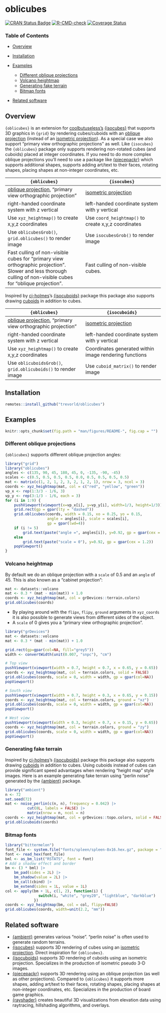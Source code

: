 <!-- # oblicubes <img src="man/figures/logo.png" align="right" width="200px" alt="oblicubes hex sticker"> -->
# oblicubes

[![CRAN Status Badge](https://www.r-pkg.org/badges/version/oblicubes)](https://cran.r-project.org/package=oblicubes)
[![R-CMD-check](https://github.com/trevorld/oblicubes/workflows/R-CMD-check/badge.svg)](https://github.com/trevorld/oblicubes/actions)
[![Coverage Status](https://codecov.io/gh/trevorld/oblicubes/branch/main/graph/badge.svg?token=WV34OH5BI9)](https://codecov.io/gh/trevorld/oblicubes)

### Table of Contents

* [Overview](#overview)
* [Installation](#installation)
* [Examples](#examples)

  + [Different oblique projections](#oblique)
  + [Volcano heightmap](#volcano)
  + [Generating fake terrain](#terrain)
  + [Bitmap fonts](#bitmap)

* [Related software](#related)

## <a name="overview">Overview</a>

`{oblicubes}` is an extension for [coolbutuseless's](https://github.com/coolbutuseless) [{isocubes}](https://github.com/coolbutuseless/isocubes) that supports 3D graphics in `{grid}` by rendering cubes/cuboids with an [oblique projection](https://en.wikipedia.org/wiki/Oblique_projection) (instead of an [isometric projection](https://en.wikipedia.org/wiki/Isometric_projection)).  As a special case we also support "primary view orthographic projections" as well.  Like `{isocubes}` the `{oblicubes}` package only supports rendering non-rotated cubes (and cuboids) placed at integer coordinates.  If you need to do more complex oblique projections you'll need to use a package like [{piecepackr}](https://github.com/piecepackr/piecepackr) which supports additional shapes, supports adding art/text to their faces, rotating shapes, placing shapes at non-integer coordinates, etc.

| `{oblicubes}` | `{isocubes}` |
|---|---|
| [oblique projection](https://en.wikipedia.org/wiki/Oblique_projection), "primary view orthographic projection" | [isometric projection](https://en.wikipedia.org/wiki/Isometric_projection) | 
| right-handed coordinate system with z vertical  | left-handed coordinate system with y vertical |
| Use `xyz_heightmap()` to create x,y,z coordinates | Use `coord_heightmap()` to create x,y,z coordinates |
| Use `oblicubesGrob()`, `grid.oblicubes()` to render image | Use `isocubesGrob()` to render image |
| Fast culling of non-visible cubes for "primary view orthographic projection".  Slower and less thorough culling of non-visible cubes for "oblique projection". | Fast culling of non-visible cubes. |

Inspired by [cj-holmes](https://github.com/cj-holmes)'s [{isocuboids}](https://github.com/cj-holmes/isocuboids) package this package also supports drawing [cuboids](https://en.wikipedia.org/wiki/Cuboid) in addition to cubes.

| `{oblicubes}` | `{isocuboids}` |
|---|---|
| [oblique projection](https://en.wikipedia.org/wiki/Oblique_projection), "primary view orthographic projection" | [isometric projection](https://en.wikipedia.org/wiki/Isometric_projection) | 
| right-handed coordinate system with z vertical  | left-handed coordinate system with y vertical |
| Use `xyz_heightmap()` to create x,y,z coordinates | Coordinates generated within image rendering functions |
| Use `oblicuboidsGrob()`, `grid.oblicuboids()` to render image | Use `cuboid_matrix()` to render image |

## <a name="installation">Installation</a>

```r
remotes::install_github("trevorld/oblicubes")
```

## <a name="examples">Examples</a>

```r
knitr::opts_chunk$set(fig.path = "man/figures/README-", fig.cap = "")
```

### <a name="oblique">Different oblique projections</a>

`{oblicubes}` supports different oblique projection angles:

```r
library("grid")
library("oblicubes")
angles <- c(135, 90, 45, 180, 45, 0, -135, -90, -45)
scales <- c(0.5, 0.5, 0.5, 0.5, 0.0, 0.5, 0.5, 0.5, 0.5)
mat <- matrix(c(1, 2, 1, 2, 3, 2, 1, 2, 1), nrow = 3, ncol = 3)
coords <- xyz_heightmap(mat, col = c("red", "yellow", "green"))
vp_x <- rep(1:3/3 - 1/6, 3)
vp_y <- rep(3:1/3 - 1/6, each = 3)
for (i in 1:9) {
    pushViewport(viewport(x=vp_x[i], y=vp_y[i], width=1/3, height=1/3))
    grid.rect(gp = gpar(lty = "dashed"))
    grid.oblicubes(coords, width = 0.15, xo = 0.25, yo = 0.15,
                   angle = angles[i], scale = scales[i],
                   gp = gpar(lwd=4))
    if (i != 5)
        grid.text(paste("angle =", angles[i]), y=0.92, gp = gpar(cex = 1.2))
    else
        grid.text(paste("scale = 0"), y=0.92, gp = gpar(cex = 1.2))
    popViewport()
}
```

### <a name="volcano">Volcano heightmap</a>

By default we do an oblique projection with a `scale` of 0.5 and an `angle` of 45.  This is also known as a "cabinet projection":

```r
mat <- datasets::volcano
mat <- 0.3 * (mat - min(mat)) + 1.0
coords <- xyz_heightmap(mat, col = grDevices::terrain.colors)
grid.oblicubes(coords)
```

* By playing around with the `flipx`, `flipy`, `ground` arguments in `xyz_coords` it is also possible to generate views from different sides of the object.  
* A `scale` of 0 gives you a "primary view orthographic projection".

```r
library("grDevices")
mat <- datasets::volcano
mat <- 0.3 * (mat - min(mat)) + 1.0

grid.rect(gp=gpar(col=NA, fill="grey5"))
width <- convertWidth(unit(0.007, "snpc"), "cm")

# Top view
pushViewport(viewport(width = 0.7, height = 0.7, x = 0.65, y = 0.65))
coords <- xyz_heightmap(mat, col = terrain.colors, solid = FALSE)
grid.oblicubes(coords, scale = 0, width = width, gp = gpar(col=NA))
popViewport()

# South view
pushViewport(viewport(width = 0.7, height = 0.3, x = 0.65, y = 0.15))
coords <- xyz_heightmap(mat, col = terrain.colors, ground = "xz")
grid.oblicubes(coords, scale = 0, width = width, gp = gpar(col=NA))
popViewport()

# West view
pushViewport(viewport(width = 0.3, height = 0.7, x = 0.15, y = 0.65))
coords <- xyz_heightmap(mat, col = terrain.colors, ground = "zy")
grid.oblicubes(coords, scale = 0, width = width, gp = gpar(col=NA))
popViewport()
```

### <a name="terrain">Generating fake terrain</a>

Inspired by [cj-holmes](https://github.com/cj-holmes)'s [{isocuboids}](https://github.com/cj-holmes/isocuboids) package this package also supports drawing [cuboids](https://en.wikipedia.org/wiki/Cuboid) in addition to cubes.  Using cuboids instead of cubes can provide significant speed advantages when rendering "height map" style images.  Here is an example generating fake terrain using "perlin noise" generated by the [{ambient}](https://github.com/thomasp85/ambient) package.

```r
library("ambient")
n <- 72
set.seed(72)
mat <- noise_perlin(c(n, n), frequency = 0.042) |>
          cut(8L, labels = FALSE) |>
          matrix(nrow = n, ncol = n)
coords <- xyz_heightmap(mat, col = grDevices::topo.colors, solid = FALSE)
grid.oblicuboids(coords)
```

### <a name="bitmap">Bitmap fonts</a>

```r
library("bittermelon")
font_file <- system.file("fonts/spleen/spleen-8x16.hex.gz", package = "bittermelon")
font <- read_hex(font_file)
bml <- as_bm_list("RSTATS", font = font)
# Add a shadow effect and border
bm <- (3 * bml) |>
    bm_pad(sides = 2L) |>
    bm_shadow(value = 2L) |>
    bm_call(cbind) |>
    bm_extend(sides = 1L, value = 1L)
col <- apply(bm + 1L, c(1, 2), function(i) {
               switch(i, "white", "grey20", "lightblue", "darkblue")
             })
coords <- xyz_heightmap(bm, col = col, flipy=FALSE)
grid.oblicubes(coords, width=unit(2.2, "mm"))
```

## <a name="related">Related software</a>

* [{ambient}](https://github.com/thomasp85/ambient) generates various "noise".  "perlin noise" is often used to generate random terrains.
* [{isocubes}](https://github.com/coolbutuseless/isocubes) supports 3D rendering of cubes using an [isometric projection](https://en.wikipedia.org/wiki/Isometric_projection).  Direct inspiration for `{oblicubes}`.
* [{isocuboids}](https://github.com/cj-holmes/isocuboids) supports 3D rendering of cuboids using an isometric projection.  Specializes in the production of isometric pseudo 3-D images.
* [{piecepackr}](https://github.com/piecepackr/piecepackr) supports 3D rendering using an oblique projection (as well as other projections).  Compared to `{oblicubes}` it supports more shapes, adding art/text to their faces, rotating shapes, placing shapes at non-integer coordinates, etc.  Specializes in the production of board game graphics.
* [{rayshader}](https://github.com/tylermorganwall/rayshader) creates beautiful 3D visualizations from elevation data using raytracing, hillshading algorithms, and overlays.
